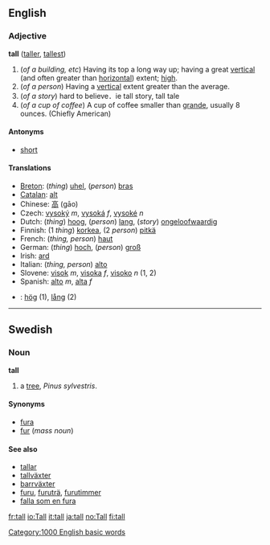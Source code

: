 ==English==
=== Adjective ===
'''tall''' ([[taller]], [[tallest]])

#(''of a building, etc'') Having its top a long way up; having a great [[vertical]] (and often greater than [[horizontal]]) extent; [[high]].
#(''of a person'') Having a [[vertical]] extent greater than the average.
# (''of a story'') hard to believe．ie tall story, tall tale  
# (''of a cup of coffee'') A cup of coffee smaller than [[grande]], usually 8 ounces.  (Chiefly American)

==== Antonyms ====
*[[short]]

==== Translations ====
*[[Breton]]: (''thing'') [[uhel]], (''person'') [[bras]]
*[[Catalan]]: [[alt]]
*Chinese: [[高]] (gāo)
*Czech: [[vysoký]] ''m'', [[vysoká]] ''f'', [[vysoké]] ''n''
*Dutch: (''thing'') [[hoog]], (''person'') [[lang]], (''story'') [[ongeloofwaardig]]
*Finnish: (1 ''thing'') [[korkea]], (2 ''person'') [[pitkä]]
*French: (''thing, person'') [[haut]]
*German: (''thing'') [[hoch]], (''person'') [[groß]]
*Irish: [[ard]]
*Italian: (''thing, person'') [[alto]]
*Slovene: [[visok]] ''m'', [[visoka]] ''f'', [[visoko]] ''n'' (1, 2)
*Spanish: [[alto]] ''m'', [[alta]] ''f''
*{{sv}}: [[hög]] (1), [[lång]] (2)

----

==Swedish==
===Noun===
'''tall'''

#a [[tree]], ''Pinus sylvestris''. 

====Synonyms====
*[[fura]]
*[[fur]] (''mass noun'')

====See also====
*[[tallar]]
*[[tallväxter]]
*[[barrväxter]]
*[[furu]], [[furuträ]], [[furutimmer]]
*[[falla som en fura]]

[[Category:1000 English basic words]]

[[fr:tall]]
[[io:Tall]]
[[it:tall]]
[[ja:tall]]
[[no:Tall]]
[[fi:tall]]